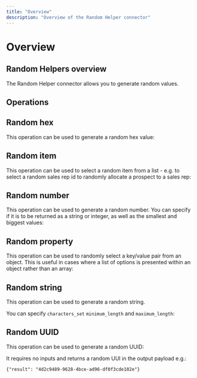 ```yaml
---
title: "Overview"
description: "Overview of the Random Helper connector"
---
```


# Overview

## Random Helpers overview

The Random Helper connector allows you to generate random values.

## Operations

## Random hex

This operation can be used to generate a random hex value:

## Random item

This operation can be used to select a random item from a list - e.g. to select a random sales rep id to randomly allocate a prospect to a sales rep:

## Random number

This operation can be used to generate a random number. You can specify if it is to be returned as a string or integer, as well as the smallest and biggest values:

## Random property

This operation can be used to randomly select a key/value pair from an object. This is useful in cases where a list of options is presented within an object rather than an array:

## Random string

This operation can be used to generate a random string.

You can specify `characters_set` `minimum_length` and `maximum_length`:

## Random UUID

This operation can be used to generate a random UUID:

It requires no inputs and returns a random UUI in the output payload e.g.:

`{"result": "4d2c9489-9628-4bce-ad96-df0f3cde102e"}`<br/>
